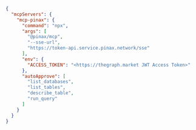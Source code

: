 ```json
{
  "mcpServers": {
    "mcp-pinax": {
      "command": "npx",
      "args": [
        "@pinax/mcp",
        "--sse-url",
        "https://token-api.service.pinax.network/sse"
      ],
      "env": {
        "ACCESS_TOKEN": "<https://thegraph.market JWT Access Token>"
      },
      "autoApprove": [
        "list_databases",
        "list_tables",
        "describe_table",
        "run_query"
      ]
    }
  }
}
```